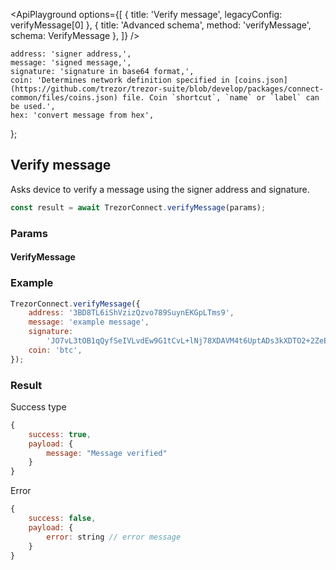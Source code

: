 

<ApiPlayground
    options={[
        { title: 'Verify message', legacyConfig: verifyMessage[0] },
        { title: 'Advanced schema', method: 'verifyMessage', schema: VerifyMessage },
    ]}
/>

    address: 'signer address,',
    message: 'signed message,',
    signature: 'signature in base64 format,',
    coin: 'Determines network definition specified in [coins.json](https://github.com/trezor/trezor-suite/blob/develop/packages/connect-common/files/coins.json) file. Coin `shortcut`, `name` or `label` can be used.',
    hex: 'convert message from hex',
};

## Verify message

Asks device to
verify a message using the signer address and signature.

```javascript
const result = await TrezorConnect.verifyMessage(params);
```

### Params

<CommonParamsLink />

#### VerifyMessage

<ParamsTable schema={VerifyMessage} descriptions={paramDescriptions} />

### Example

```javascript
TrezorConnect.verifyMessage({
    address: '3BD8TL6iShVzizQzvo789SuynEKGpLTms9',
    message: 'example message',
    signature:
        'JO7vL3tOB1qQyfSeIVLvdEw9G1tCvL+lNj78XDAVM4t6UptADs3kXDTO2+2ZeEOLFL4/+wm+BBdSpo3kb3Cnsas=',
    coin: 'btc',
});
```

### Result

Success type

```javascript
{
    success: true,
    payload: {
        message: "Message verified"
    }
}
```

Error

```javascript
{
    success: false,
    payload: {
        error: string // error message
    }
}
```
